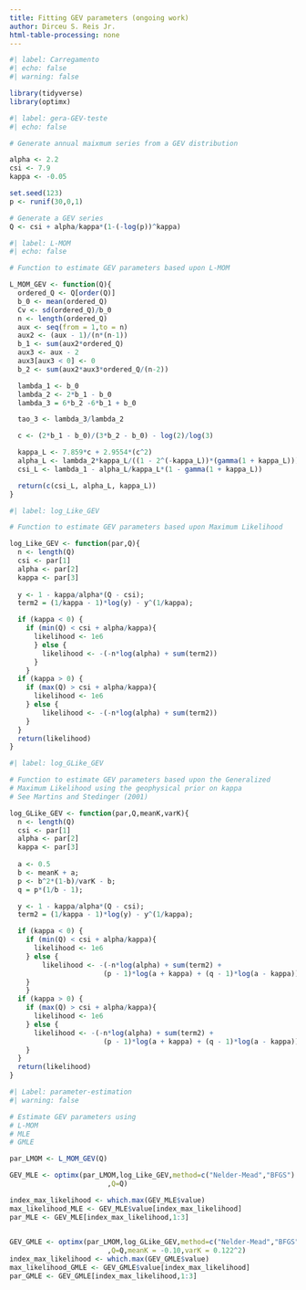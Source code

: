```yaml
---
title: Fitting GEV parameters (ongoing work)
author: Dirceu S. Reis Jr.
html-table-processing: none
---
```


```r
#| label: Carregamento
#| echo: false
#| warning: false

library(tidyverse)
library(optimx)
```

```r
#| label: gera-GEV-teste  
#| echo: false

# Generate annual maixmum series from a GEV distribution

alpha <- 2.2
csi <- 7.9
kappa <- -0.05

set.seed(123)
p <- runif(30,0,1)

# Generate a GEV series
Q <- csi + alpha/kappa*(1-(-log(p))^kappa)
```

```r
#| label: L-MOM
#| echo: false

# Function to estimate GEV parameters based upon L-MOM

L_MOM_GEV <- function(Q){
  ordered_Q <- Q[order(Q)]
  b_0 <- mean(ordered_Q)
  Cv <- sd(ordered_Q)/b_0
  n <- length(ordered_Q)
  aux <- seq(from = 1,to = n)
  aux2 <- (aux - 1)/(n*(n-1))
  b_1 <- sum(aux2*ordered_Q)
  aux3 <- aux - 2
  aux3[aux3 < 0] <- 0 
  b_2 <- sum(aux2*aux3*ordered_Q/(n-2))

  lambda_1 <- b_0
  lambda_2 <- 2*b_1 - b_0
  lambda_3 = 6*b_2 -6*b_1 + b_0

  tao_3 <- lambda_3/lambda_2

  c <- (2*b_1 - b_0)/(3*b_2 - b_0) - log(2)/log(3)

  kappa_L <- 7.859*c + 2.9554*(c^2)
  alpha_L <- lambda_2*kappa_L/((1 - 2^(-kappa_L))*(gamma(1 + kappa_L)))
  csi_L <- lambda_1 - alpha_L/kappa_L*(1 - gamma(1 + kappa_L))

  return(c(csi_L, alpha_L, kappa_L))
}
```

```r
#| label: log_Like_GEV

# Function to estimate GEV parameters based upon Maximum Likelihood

log_Like_GEV <- function(par,Q){
  n <- length(Q)
  csi <- par[1]
  alpha <- par[2]
  kappa <- par[3]
  
  y <- 1 - kappa/alpha*(Q - csi);
  term2 = (1/kappa - 1)*log(y) - y^(1/kappa);

  if (kappa < 0) {
    if (min(Q) < csi + alpha/kappa){
      likelihood <- 1e6
      } else {
        likelihood <- -(-n*log(alpha) + sum(term2)) 
      }
    }
  if (kappa > 0) {
    if (max(Q) > csi + alpha/kappa){
      likelihood <- 1e6
    } else {
        likelihood <- -(-n*log(alpha) + sum(term2))
    }
  }
  return(likelihood)
}


```

```r
#| label: log_GLike_GEV

# Function to estimate GEV parameters based upon the Generalized
# Maximum Likelihood using the geophysical prior on kappa
# See Martins and Stedinger (2001)

log_GLike_GEV <- function(par,Q,meanK,varK){
  n <- length(Q)
  csi <- par[1]
  alpha <- par[2]
  kappa <- par[3]
  
  a <- 0.5
  b <- meanK + a;
  p <- b^2*(1-b)/varK - b;
  q = p*(1/b - 1);

  y <- 1 - kappa/alpha*(Q - csi);
  term2 = (1/kappa - 1)*log(y) - y^(1/kappa);

  if (kappa < 0) {
    if (min(Q) < csi + alpha/kappa){
      likelihood <- 1e6
    } else {
        likelihood <- -(-n*log(alpha) + sum(term2) +
                       (p - 1)*log(a + kappa) + (q - 1)*log(a - kappa)) 
    }
    }
  if (kappa > 0) {
    if (max(Q) > csi + alpha/kappa){
      likelihood <- 1e6 
    } else {
      likelihood <- -(-n*log(alpha) + sum(term2) +
                       (p - 1)*log(a + kappa) + (q - 1)*log(a - kappa))
    }
  }
  return(likelihood)
}

```

```r
#| Label: parameter-estimation
#| warning: false

# Estimate GEV parameters using
# L-MOM
# MLE
# GMLE

par_LMOM <- L_MOM_GEV(Q)

GEV_MLE <- optimx(par_LMOM,log_Like_GEV,method=c("Nelder-Mead","BFGS")
                        ,Q=Q)

index_max_likelihood <- which.max(GEV_MLE$value)
max_likelihood_MLE <- GEV_MLE$value[index_max_likelihood]
par_MLE <- GEV_MLE[index_max_likelihood,1:3]
  

GEV_GMLE <- optimx(par_LMOM,log_GLike_GEV,method=c("Nelder-Mead","BFGS")
                        ,Q=Q,meanK = -0.10,varK = 0.122^2)
index_max_likelihood <- which.max(GEV_GMLE$value)
max_likelihood_GMLE <- GEV_GMLE$value[index_max_likelihood]
par_GMLE <- GEV_GMLE[index_max_likelihood,1:3]


```

